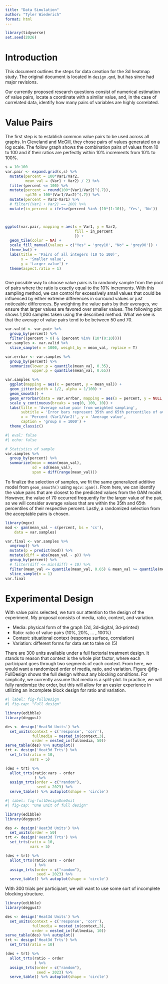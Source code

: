 ```yaml
---
title: "Data Simulation"
author: "Tyler Wiederich"
format: html
---
```


```r
library(tidyverse)
set.seed(2026)
```

# Introduction

This document outlines the steps for data creation for the 3d heatmap study. 
The original document is located in `design.qmd`, but has since had major revisions. 

Our currently proposed research questions consist of numerical estimation of value pairs, locate a coordinate with a similar value, and, in the case of correlated data, identify how many pairs of variables are highly correlated.

# Value Pairs

The first step is to establish common value pairs to be used across all graphs. 
In Cleveland and McGill, they chose pairs of values generated on a log scale. 
The follow graph shows the combination pairs of values from 10 to 100 and if their ratios are perfectly within 10% increments from 10% to 100%. 

```r
s = 10:100
var.pair <- expand.grid(s,s) %>% 
  mutate(percent = 100*Var1/Var2,
         mean_val = (Var1 + Var2) / 2) %>% 
  filter(percent <= 100) %>% 
  mutate(percent = round(100*(Var1/Var2)^(.7)),
         spl70 = 100*(Var1/Var2)^(.7)) %>% 
  mutate(percent = Var2-Var1) %>% 
  # filter((Var1 + Var2) == 100) %>% 
  mutate(in_percent = ifelse(percent %in% (10*(1:10)), 'Yes', 'No'))



ggplot(var.pair, mapping = aes(x = Var1, y = Var2, 
                               fill = in_percent
                               )) + 
  geom_tile(color = NA) + 
  scale_fill_manual(values = c("Yes" = 'grey10', "No" = 'grey90')) +
  theme_bw() +
  labs(title = 'Pairs of all integers (10 to 100)',
       x = 'Smaller value',
       y = 'Larger value') +
  theme(aspect.ratio = 1) 
  
```



One possible way to choose value pairs is to randomly sample from the pool of pairs where the ratio is exactly equal to the 10% increments.
With this sampling method, we can control for excessively small values that could be influenced by either extreme differences in surround values or just noticeable differences. 
By weighting the value pairs by their averages, we ensure that larger values are favored over smaller values. 
The following plot shows 1,000 samples taken using the described method.
What we see is that the average of value pairs tend to be between 50 and 70.


```r
var.valid <- var.pair %>% 
  group_by(percent) %>% 
  filter((percent > 0) & (percent %in% (10*(0:10))))
var.samples <- var.valid %>% 
  slice_sample(n = 1000, weight_by = mean_val, replace = T)

var.errbar <- var.samples %>% 
  group_by(percent) %>% 
  summarize(lower.p = quantile(mean_val, 0.35),
            upper.p = quantile(mean_val, 0.65))

var.samples %>% 
  ggplot(mapping = aes(x = percent, y = mean_val)) + 
  geom_jitter(width = 1/2, alpha = 1/100) + 
  geom_smooth() + 
  geom_errorbar(data = var.errbar, mapping = aes(x = percent, y = NULL, ymin = lower.p, ymax = upper.p), width = 3, color = 'red') + 
  scale_y_continuous(breaks = seq(0, 100, 10)) +
  labs(title = 'Average value pair from weighted sampling',
       subtitle = 'Error bars represent 35th and 65th percentiles of average value',
       x = 'Percent (Var1/Var2)', y = 'Average value',
       caption = 'group n = 1000') + 
  theme_classic()
```

```r
#| eval: false
#| echo: false

# Statistics of sample
var.samples %>% 
  group_by(percent) %>% 
  summarize(mean = mean(mean_val),
            sd = sd(mean_val),
            span = diff(range(mean_val)))
```

To finalize the selection of samples, we fit the same generalized additive model from `geom_smooth()` using `mgcv::gam()`. 
From here, we can identify the value pairs that are closest to the predicted values from the GAM model.
However, the value of 70 occurred frequently for the larger value of the pair, so we will consider average values that are within the 35th and 65th percentiles of their respective percent.
Lastly, a randomized selection from the acceptable pairs is chosen.


```r
library(mgcv)
mod <- gam(mean_val ~ s(percent, bs = 'cs'),
    data = var.samples)

var.final <- var.samples %>% 
  ungroup() %>% 
  mutate(p = predict(mod)) %>% 
  mutate(diff = abs(mean_val - p)) %>% 
  group_by(percent) %>% 
  # filter(diff <= min(diff) + 10) %>%
  filter(mean_val <= quantile(mean_val, 0.65) & mean_val >= quantile(mean_val, 0.35)) %>%
  slice_sample(n = 1)
var.final
```

# Experimental Design

With value pairs selected, we turn our attention to the design of the experiment. 
My proposal consists of media, ratio, context, and variation.

- Media: physical form of the graph (2d, 3d-digital, 3d-printed)
- Ratio: ratio of value pairs (10%, 20%, ... , 100%)
- Context: situational context (response surface, correlation)
- Variation: different forms for data set to take on (5)

There are 300 units available under a full factorial treatment design.
It stands to reason that context is the whole plot factor, where each participant goes through two segments of each context. 
From here, we would want a randomized order of media, ratio, and variation. 
Figure @fig-FullDesign shows the full design without any blocking conditions.
For simplicity, we currently assume that media is a split-plot. In practice, we will fully randomize the order, but this will allow for an easier experience in utilizing an incomplete block design for ratio and variation.


```r
#| label: fig-fullDesign
#| fig-cap: "Full design"

library(edibble)
library(deggust)

des <- design('Heat3d Units') %>% 
  set_units(context = c('response', 'corr'),
            fullmedia = nested_in(context,3),
            order = nested_in(fullmedia, 50))
serve_table(des) %>% autoplot()
trt <- design('Heat3d Trts') %>% 
  set_trts(ratio = 10,
           vars = 5)

(des + trt) %>% 
  allot_trts(ratio:vars ~ order
             ) %>% 
  assign_trts(order = c("random"),
              seed = 2023) %>% 
  serve_table() %>% autoplot(shape = 'circle')

```

```r
#| label: fig-fullDesignOneUnit
#| fig-cap: "One unit of full design"

library(edibble)
library(deggust)

des <- design('Heat3d Units') %>% 
  set_units(order = 50)
trt <- design('Heat3d Trts') %>% 
  set_trts(ratio = 10,
           vars = 5)

(des + trt) %>% 
  allot_trts(ratio:vars ~ order
             ) %>% 
  assign_trts(order = c("random"),
              seed = 2023) %>% 
  serve_table() %>% autoplot(shape = 'circle')

```

With 300 trials per participant, we will want to use some sort of incomplete blocking structure.



```r

library(edibble)
library(deggust)

des <- design('Heat3d Units') %>% 
  set_units(context = c('response', 'corr'),
            fullmedia = nested_in(context,3),
            order = nested_in(fullmedia, 10))
serve_table(des) %>% autoplot()
trt <- design('Heat3d Trts') %>% 
  set_trts(ratio = 10)

(des + trt) %>% 
  allot_trts(ratio ~ order
             ) %>% 
  assign_trts(order = c("random"),
              seed = 2023) %>% 
  serve_table() %>% autoplot(shape = 'circle')

```



